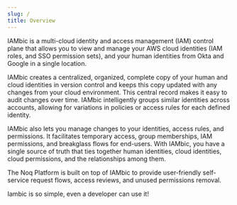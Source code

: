 ```yaml
---
slug: /
title: Overview
---
```

IAMbic is a multi-cloud identity and access management (IAM) control plane that allows you to view and manage your AWS cloud identities (IAM roles, and SSO permission sets), and your human identities from Okta and Google in a single location.

IAMbic creates a centralized, organized, complete copy of your human and cloud identities in version control and keeps this copy updated with any changes from your cloud environment. This central record makes it easy to audit changes over time. IAMbic intelligently groups similar identities across accounts, allowing for variations in policies or access rules for each defined identity.

IAMbic also lets you manage changes to your identities, access rules, and permissions. It facilitates temporary access, group memberships, IAM permissions, and breakglass flows for end-users. With IAMbic, you have a single source of truth that ties together human identities, cloud identities, cloud permissions, and the relationships among them.

The Noq Platform is built on top of IAMbic to provide user-friendly self-service request flows, access reviews, and unused permissions removal.

Iambic is so simple, even a developer can use it!
